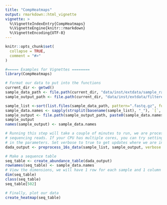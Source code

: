 ```yaml
---
title: "CompHeatmaps"
output: rmarkdown::html_vignette
vignette: >
  %\VignetteIndexEntry{CompHeatmaps}
  %\VignetteEngine{knitr::rmarkdown}
  %\VignetteEncoding{UTF-8}
---
```


```r
knitr::opts_chunk$set(
  collapse = TRUE,
  comment = "#>"
)
```

```r
#===== Examples for Vignettes ========
library(CompHeatmaps)

# Format our data to put into the functions
current_dir <- getwd()
sample_data_path <- file.path(current_dir, "data/inst/extdata/sample_raw_16S_data")
sample_output_path <- file.path(current_dir, "data/inst/extdata/filtered_reads")

sample_list <-sort(list.files(sample_data_path, pattern=".fastq.gz", full.names = TRUE))
sample_data.names <- sapply(strsplit(basename(sample_list), "_"), `[`, 1)
sample_output <- file.path(sample_output_path, paste0(sample_data.names, "_filt.fastq.gz"))
sample_output
names(sample_output) <- sample_data.names

# Running this step will take a couple of minutes to run, we are processing millions of
# sequencing reads. If your CPU has multiple cores, you can try setting `multithread = TRUE`
# in the parameters. Set verbose to true to get updates where we are in processing.
dada_output <- preprocess_16s_data(sample_list, sample_output, verbose = TRUE, multithread = TRUE)

# Make a sequence table
seq_table <- create_abundance_table(dada_output)
rownames(seq_table) <- sample_data.names
# View the dimensions, we will have 1 row for each sample and 1 column for each unique read
dim(seq_table)
class(seq_table)
seq_table[502]

# Finally, plot our data
create_heatmap(seq_table)
```
